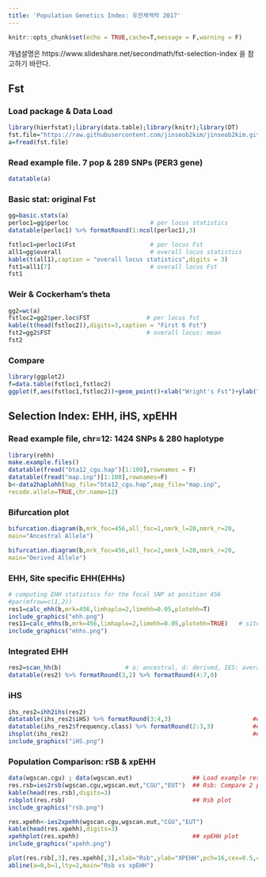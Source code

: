 ```yaml
---
title: 'Population Genetics Index: 유전체역학 2017'
---
```


```r
knitr::opts_chunk$set(echo = TRUE,cache=T,message = F,warning = F)
```

개념설명은 https://www.slideshare.net/secondmath/fst-selection-index 을 참고하기 바란다. 

## Fst

### Load package & Data Load
```r
library(hierfstat);library(data.table);library(knitr);library(DT)
fst.file="https://raw.githubusercontent.com/jinseob2kim/jinseob2kim.github.io/master/fstexample.txt"
a=fread(fst.file)
```

### Read example file. 7 pop & 289 SNPs (PER3 gene)
```r
datatable(a)                            
```


### Basic stat: original Fst
```r
gg=basic.stats(a)
perloc1=gg$perloc                       # per locus statistics
datatable(perloc1) %>% formatRound(1:ncol(perloc1),3)
```

```r
fstloc1=perloc1$Fst                     # per locus Fst
all1=gg$overall                         # overall locus statistics
kable(t(all1),caption = "overall locus statistics",digits = 3)
fst1=all1[7]                            # overall locus Fst
fst1
```

### Weir & Cockerham's theta 
```r
gg2=wc(a)
fstloc2=gg2$per.loc$FST                # per locus fst
kable(t(head(fstloc2)),digits=3,caption = "First 6 Fst")
fst2=gg2$FST                           # overall locus: mean
fst2
```

### Compare
```r
library(ggplot2)
f=data.table(fstloc1,fstloc2)
ggplot(f,aes(fstloc1,fstloc2))+geom_point()+xlab("Wright's Fst")+ylab("Cockerham's theta")+annotate(geom="text", x=0.02, y=0.4,label= paste("r =",round(cor(fstloc1,fstloc2),3)),size=5)
```


## Selection Index: EHH, iHS, xpEHH

### Read example file, chr=12: 1424 SNPs & 280 haplotype
```r
library(rehh)
make.example.files()
datatable(fread("bta12_cgu.hap")[1:100],rownames = F)
datatable(fread("map.inp")[1:100],rownames=F)
b<-data2haplohh(hap_file="bta12_cgu.hap",map_file="map.inp",
recode.allele=TRUE,chr.name=12)
```

### Bifurcation plot
```r
bifurcation.diagram(b,mrk_foc=456,all_foc=1,nmrk_l=20,nmrk_r=20,
main="Ancestral Allele")

bifurcation.diagram(b,mrk_foc=456,all_foc=2,nmrk_l=20,nmrk_r=20,
main="Derived Allele")

```

### EHH, Site specific EHH(EHHs)
```r
# computing EHH statistics for the focal SNP at position 456
#par(mfrow=c(1,2))
res1=calc_ehh(b,mrk=456,limhaplo=2,limehh=0.05,plotehh=T)         
include_graphics("ehh.png")
res11=calc_ehhs(b,mrk=456,limhaplo=2,limehh=0.05,plotehh=TRUE)   # site EHH
include_graphics("ehhs.png")
```

### Integrated EHH 
```r
res2=scan_hh(b)                  # a: ancestral, d: derived, IES: average of IHHa & IHHd (squared allele freq weighted)
datatable(res2) %>% formatRound(3,2) %>% formatRound(4:7,0)
```

### iHS
```r
ihs_res2=ihh2ihs(res2)
datatable(ihs_res2$iHS) %>% formatRound(3:4,3)                       ## iHS & pvalue
datatable(ihs_res2$frequency.class) %>% formatRound(2:3,3)           ## summary per alle freq bin.
ihsplot(ihs_res2)                                                    ## iHS plot: y- pvalue, x-bp
include_graphics("iHS.png")
```

### Population Comparison: rSB & xpEHH
```r
data(wgscan.cgu) ; data(wgscan.eut)                 ## Load example result
res.rsb=ies2rsb(wgscan.cgu,wgscan.eut,"CGU","EUT")  ## Rsb: Compare 2 population
kable(head(res.rsb),digits=3)
rsbplot(res.rsb)                                    ## Rsb plot
include_graphics("rsb.png")

res.xpehh<-ies2xpehh(wgscan.cgu,wgscan.eut,"CGU","EUT")
kable(head(res.xpehh),digits=3)
xpehhplot(res.xpehh)                                ## xpEHH plot
include_graphics("xpehh.png")
```

```r
plot(res.rsb[,3],res.xpehh[,3],xlab="Rsb",ylab="XPEHH",pch=16,cex=0.5,cex.lab=0.75,cex.axis=0.75)
abline(a=0,b=1,lty=2,main="Rsb vs xpEHH")
```